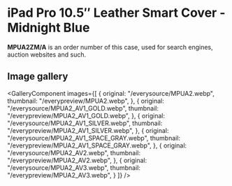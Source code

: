 
# iPad Pro 10.5″ Leather Smart Cover - Midnight Blue

<Callout type='info' emoji='👉🏻'>**MPUA2ZM/A** is an order number of this case, used for search engines, auction websites and such.</Callout>

## Image gallery

<GalleryComponent
    images={[
      {
        original: "/everysource/MPUA2.webp",
        thumbnail: "/everypreview/MPUA2.webp",
      },
      {
        original: "/everysource/MPUA2_AV1_GOLD.webp",
        thumbnail: "/everypreview/MPUA2_AV1_GOLD.webp",
      },
      {
        original: "/everysource/MPUA2_AV1_SILVER.webp",
        thumbnail: "/everypreview/MPUA2_AV1_SILVER.webp",
      },
      {
        original: "/everysource/MPUA2_AV1_SPACE_GRAY.webp",
        thumbnail: "/everypreview/MPUA2_AV1_SPACE_GRAY.webp",
      },
      {
        original: "/everysource/MPUA2_AV2.webp",
        thumbnail: "/everypreview/MPUA2_AV2.webp",
      },
      {
        original: "/everysource/MPUA2_AV3.webp",
        thumbnail: "/everypreview/MPUA2_AV3.webp",
      }
    ]}
  />
